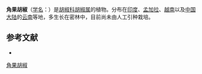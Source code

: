 {{Speciesbox
| name = 角果胡椒
| status = 
| status_system = 
| image =
| genus = Piper
| species = pedicellatum
| authority = C. DC.
}}

'''角果胡椒'''（[[学名|学名]]：{{lang|la|''Piper pedicellatum''}}）是[[胡椒科|胡椒科]][[胡椒属|胡椒属]]的植物。分布在[[印度|印度]]、[[孟加拉|孟加拉]]、[[越南|越南]]以及[[中国大陆|中国大陆]]的[[云南|云南]]等地，多生长在密林中，目前尚未由人工引种栽培。

== 参考文献 ==
<div class="references-small">
* {{cite web| url =http://www.bioinfo.cn/db05/KmzwSpecies.php?action=view&id=16966| title =角果胡椒| work =《中国高等植物数据库全库》| publisher =中国科学院微生物研究所| author =昆明植物研究所| accessdate =2009-02-25| deadurl =yes| archiveurl =https://web.archive.org/web/20160305080718/http://www.bioinfo.cn/db05/KmzwSpecies.php?action=view&id=16966| archivedate =2016-03-05}}
</div>
{{Taxonbar|from=Q15228211}}

[[Category:胡椒属|角果胡椒]]


{{植物小作品}}